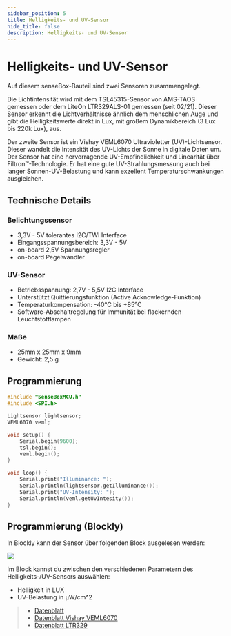 ```yaml
---
sidebar_position: 5
title: Helligkeits- und UV-Sensor
hide_title: false
description: Helligkeits- und UV-Sensor
---
```



# Helligkeits- und UV-Sensor

Auf diesem senseBox-Bauteil sind zwei Sensoren zusammengelegt.

Die Lichtintensität wird mit dem TSL45315-Sensor von AMS-TAOS gemessen oder dem LiteOn LTR329ALS-01 gemessen (seit 02/21). Dieser Sensor erkennt die Lichtverhältnisse ähnlich dem menschlichen Auge und gibt die Helligkeitswerte direkt in Lux, mit großem Dynamikbereich (3 Lux bis 220k Lux), aus.

Der zweite Sensor ist ein Vishay VEML6070 Ultravioletter (UV)-Lichtsensor. Dieser wandelt die Intensität des UV-Lichts der Sonne in digitale Daten um. Der Sensor hat eine hervorragende UV-Empfindlichkeit und Linearität über Filtron™-Technologie. Er hat eine gute UV-Strahlungsmessung auch bei langer Sonnen-UV-Belastung und kann exzellent Temperaturschwankungen ausgleichen.

<ImageWithText src={lightSensor} alt="Licht Sensor" title="Helligkeit und UV Sensor"/>

## Technische Details

### Belichtungssensor

* 3,3V - 5V tolerantes I2C/TWI Interface
* Eingangsspannungsbereich: 3,3V - 5V
* on-board 2,5V Spannungsregler
* on-board Pegelwandler

### UV-Sensor

* Betriebsspannung: 2,7V - 5,5V I2C Interface
* Unterstützt Quittierungsfunktion (Active Acknowledge-Funktion)
* Temperaturkompensation: -40°C bis +85°C
* Software-Abschaltregelung für Immunität bei flackernden Leuchtstofflampen

### Maße

* 25mm x 25mm x 9mm
* Gewicht: 2,5 g

## Programmierung

```c++
#include "SenseBoxMCU.h"
#include <SPI.h>

Lightsensor lightsensor;
VEML6070 veml;

void setup() {
    Serial.begin(9600);
    tsl.begin();
    veml.begin();
}

void loop() {
    Serial.print("Illuminance: ");
    Serial.println(lightsensor.getIlluminance());
    Serial.print("UV-Intensity: ");
    Serial.println(veml.getUvIntesity());
}
```

## Programmierung (Blockly)

In Blockly kann der Sensor über folgenden Block ausgelesen werden:


![](/img/hardware-bilder/helligkeit-uv/block_helligkeit_uv.svg)


Im Block kannst du zwischen den verschiedenen Parametern des Helligkeits-/UV-Sensors auswählen:

* Helligkeit in LUX
* UV-Belastung in µW/cm^2

>- [Datenblatt](https://sensebox.kaufen/assets/datenblatt/senseBox-VEML-TSL_v20.pdf)
>- [Datenblatt Vishay VEML6070](https://www.vishay.com/docs/84277/veml6070.pdf)
>- [Datenblatt LTR329](https://optoelectronics.liteon.com/upload/download/DS86-2014-0006/LTR-329ALS-01_DS_V1.pdf)
